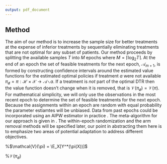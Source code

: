 ```yaml
---
output: pdf_document
---
```


## Method

The aim of our method is to increase the sample size for better treatments at 
the expense of inferior treatments by sequentially eliminating treatments that 
are not optimal for any subset of patients. 
Our method proceeds by splitting the available samples $T$ into $M$ epochs where 
$M = \lceil\log_2{T}\rceil$. At the end of an epoch the set of feasible treatments for the next epoch, $\mathcal{A}_{m + 1}$,
is formed by constructing confidence intervals around the estimated value functions for the estimated optimal policies
if treatment $a$ were not available $\pi_{\not a} = \pi: \mathcal{H} \times \mathcal{X} \to \mathcal{A} \, \backslash \, a$.
If a treatment is *not* part of the optimal DTR then the value function doesn't change when it is removed, that is $\mathcal{V}(\pi_{\not a}) = \mathcal{V}(\pi)$. For mathematical simplicity, we will only use the observations in the most recent epoch to determine the set of feasible treatments for the next epoch. Because the assignments within an epoch are random with equal probability the parameter estiamtes will be unbiased. Data from past epochs could be incorporated using an AIPW estimator in practice \citep{robins1994estimation, zhong2021aipw}. The meta-algorithm for our approach is given in . The within-epoch randomization and the arm removal methods will be specified later, our point in abstracting them here is to emphasize two areas of potential adaptation to address different objectives. 

%$\mathcal{V}(\pi) = \E_X[Y^*(\pi(X))]$

%$\mathcal{V}(\pi_{\not a})$


